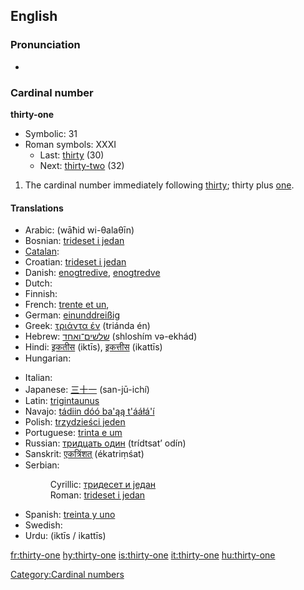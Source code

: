 ==English==

===Pronunciation===
* {{audio|en-us-thirty-one.ogg|Audio (US)}}

===Cardinal number===
'''thirty-one'''

* Symbolic: 31
* Roman symbols: XXXI
** Last: [[thirty]] (30)
** Next: [[thirty-two]] (32)

# The cardinal number immediately following [[thirty]]; thirty plus [[one]].


====Translations====
{{trans-top|31}}
* Arabic: {{Arab|[[واحد وثلاثين]]}} (wāħid wi-θalaθīn)
* Bosnian: [[trideset i jedan]]
* [[Catalan]]: {{t+|ca|trenta-un}}
* Croatian: [[trideset i jedan]]
* Danish: [[enogtredive]], [[enogtredve]]
* Dutch: {{t+|nl|eenendertig}}
* Finnish: {{t-|fi|kolmekymmentäyksi}}
* French: [[trente et un]],  {{t|fr|trente-et-un}}
* German: [[einunddreißig]]
* Greek: [[τριάντα έν]] (triánda én)
* Hebrew: [[שלשים־ואחד]] (shloshím və-ekhád)
* Hindi: [[इकतीस]] (iktīs), [[इकत्तीस]] (ikattīs)
* Hungarian: {{t+|hu|harmincegy}}
{{trans-mid}}
* Italian: {{t+|it|trentuno}}
* Japanese: [[三十一]] (san-jū-ichí)
* Latin: [[trigintaunus]]
* Navajo: [[tádiin dóó ba'ąą t'ááłá'í]]
* Polish: [[trzydzieści jeden]]
* Portuguese: [[trinta e um]]
* Russian: [[тридцать один]] (trídtsat’ odín)
* Sanskrit: [[एकत्रिंशत्]] (ékatriṃśat)
* Serbian:
*: Cyrillic: [[тридесет и један]]
*: Roman: [[trideset i jedan]]
* Spanish: [[treinta y uno]]
* Swedish: {{t-|sv|trettioett}}
* Urdu: {{ur-Arab|[[اکتیس]]}} (iktīs / ikattīs)
{{trans-bottom}}

[[Category:Cardinal numbers]]

[[fr:thirty-one]]
[[hy:thirty-one]]
[[is:thirty-one]]
[[it:thirty-one]]
[[hu:thirty-one]]
